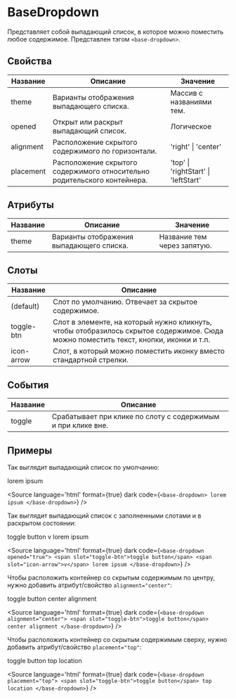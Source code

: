 
# BaseDropdown

Представляет собой выпадающий список, в которое можно поместить любое содержимое. Представлен тэгом `<base-dropdown>`.

## Свойства

| Название  | Описание                                                                 | Значение                             |
|-----------|--------------------------------------------------------------------------|--------------------------------------|
| theme     | Варианты отображения выпадающего списка.                                 | Массив с названиями тем.             |
| opened    | Открыт или раскрыт выпадающий список.                                    | Логическое                           |
| alignment | Расположение скрытого содержимого по горизонтали.                        | 'right' \| 'center'                  |
| placement | Расположение скрытого содержимого относительно родительского контейнера. | 'top' \| 'rightStart' \| 'leftStart' |

## Атрибуты

| Название | Описание                                     | Значение                                        |
|----------|----------------------------------------------|-------------------------------------------------|
| theme    | Варианты отображения выпадающего списка.     | Название тем через запятую.                     |

## Слоты

| Название     | Описание                                                                                                                             |
|--------------|--------------------------------------------------------------------------------------------------------------------------------------|
| (default)    | Слот по умолчанию. Отвечает за скрытое содержимое.                                                                                   |
| toggle-btn   | Слот в элементе, на который нужно кликнуть, чтобы отобразилось скрытое содержимое. Сюда можно поместить текст, кнопки, иконки и т.п. |
| icon-arrow   | Слот, в который можно поместить иконку вместо стандартной стрелки.                                                                   |

## События

| Название | Описание                                                              |
|----------|-----------------------------------------------------------------------|
| toggle   | Срабатывает при клике по слоту с содержимым и при клике вне.          |


## Примеры

Так выглядит выпадающий список по умолчанию:

<Canvas>
  <base-dropdown>
    lorem ipsum
  </base-dropdown>
</Canvas>

<Source
language='html'
format={true}
dark
code={`
<base-dropdown>
  lorem ipsum
</base-dropdown>
`}
/>

Так выглядит выпадающий список с заполненными слотами и в раскрытом состоянии:

<Canvas>
  <base-dropdown opened="true">
    <span slot="toggle-btn">toggle button</span>
    <span slot="icon-arrow">v</span>
    lorem ipsum
  </base-dropdown>
</Canvas>

<Source
language='html'
format={true}
dark
code={`
<base-dropdown opened="true">
  <span slot="toggle-btn">toggle button</span>
  <span slot="icon-arrow">v</span>
  lorem ipsum
</base-dropdown>
`}
/>

Чтобы расположить контейнер со скрытым содержимым по центру, нужно добавить атрибут/свойство `alignment="center"`:

<Canvas>
  <base-dropdown alignment="center">
    <span slot="toggle-btn">toggle button</span>
    center alignment
  </base-dropdown>
</Canvas>

<Source
language='html'
format={true}
dark
code={`
<base-dropdown alignment="center">
  <span slot="toggle-btn">toggle button</span>
  center alignment
</base-dropdown>
`}
/>

Чтобы расположить контейнер со скрытым содержимым сверху, нужно добавить атрибут/свойство `placement="top"`:

<Canvas>
  <base-dropdown placement="top">
    <span slot="toggle-btn">toggle button</span>
    top location
  </base-dropdown>
</Canvas>

<Source
language='html'
format={true}
dark
code={`
<base-dropdown placement="top">
  <span slot="toggle-btn">toggle button</span>
  top location
</base-dropdown>
`}
/>